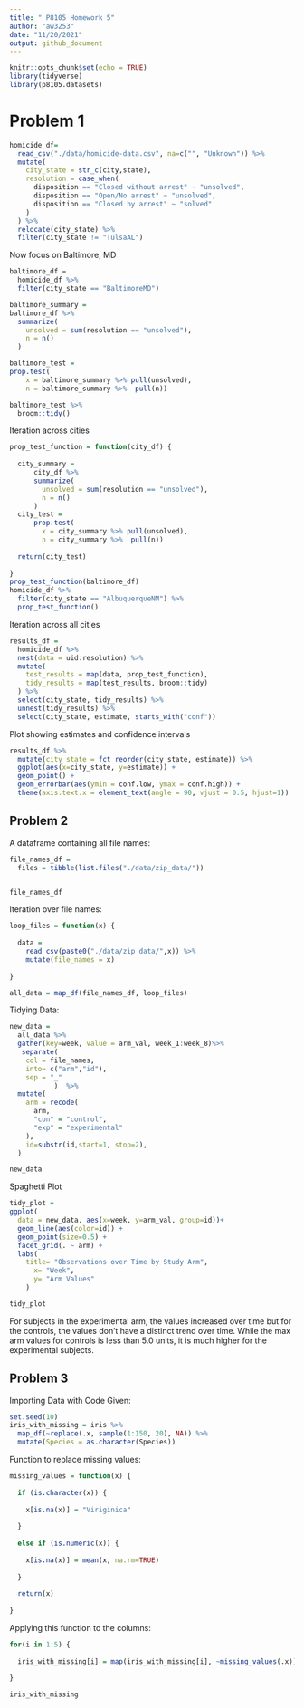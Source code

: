 ```yaml
---
title: " P8105 Homework 5"
author: "aw3253"
date: "11/20/2021"
output: github_document
---
```


```r
knitr::opts_chunk$set(echo = TRUE)
library(tidyverse)
library(p8105.datasets)
```

# Problem 1

```r
homicide_df=
  read_csv("./data/homicide-data.csv", na=c("", "Unknown")) %>% 
  mutate(
    city_state = str_c(city,state),
    resolution = case_when(
      disposition == "Closed without arrest" ~ "unsolved",
      disposition == "Open/No arrest" ~ "unsolved",
      disposition == "Closed by arrest" ~ "solved"
    )
  ) %>% 
  relocate(city_state) %>% 
  filter(city_state != "TulsaAL")
```


Now focus on Baltimore, MD 

```r
baltimore_df =
  homicide_df %>% 
  filter(city_state == "BaltimoreMD")

baltimore_summary = 
baltimore_df %>% 
  summarize(
    unsolved = sum(resolution == "unsolved"),
    n = n()
  )

baltimore_test =
prop.test(
    x = baltimore_summary %>% pull(unsolved),
    n = baltimore_summary %>%  pull(n))

baltimore_test %>% 
  broom::tidy()
```

Iteration across cities

```r
prop_test_function = function(city_df) {
  
  city_summary = 
      city_df %>% 
      summarize(
        unsolved = sum(resolution == "unsolved"),
        n = n()
      )
  city_test =
      prop.test(
        x = city_summary %>% pull(unsolved),
        n = city_summary %>%  pull(n))
  
  return(city_test)
  
}
prop_test_function(baltimore_df)
homicide_df %>% 
  filter(city_state == "AlbuquerqueNM") %>% 
  prop_test_function()
```

Iteration across all cities

```r
results_df =
  homicide_df %>% 
  nest(data = uid:resolution) %>% 
  mutate(
    test_results = map(data, prop_test_function),
    tidy_results = map(test_results, broom::tidy)
  ) %>%  
  select(city_state, tidy_results) %>% 
  unnest(tidy_results) %>% 
  select(city_state, estimate, starts_with("conf"))
```

Plot showing estimates and confidence intervals 

```r
results_df %>% 
  mutate(city_state = fct_reorder(city_state, estimate)) %>% 
  ggplot(aes(x=city_state, y=estimate)) + 
  geom_point() +
  geom_errorbar(aes(ymin = conf.low, ymax = conf.high)) +
  theme(axis.text.x = element_text(angle = 90, vjust = 0.5, hjust=1))
```

## Problem 2

A dataframe containing all file names:

```r
file_names_df = 
  files = tibble(list.files("./data/zip_data/"))


file_names_df
```


Iteration over file names:

```r
loop_files = function(x) {
  
  data = 
    read_csv(paste0("./data/zip_data/",x)) %>% 
    mutate(file_names = x)
  
}

all_data = map_df(file_names_df, loop_files)
```


Tidying Data:

```r
new_data = 
  all_data %>% 
  gather(key=week, value = arm_val, week_1:week_8)%>% 
   separate(
    col = file_names,
    into= c("arm","id"),
    sep = "_"
           )  %>% 
  mutate(
    arm = recode(
      arm,
      "con" = "control",
      "exp" = "experimental"
    ),
    id=substr(id,start=1, stop=2), 
  ) 

new_data
```


Spaghetti Plot

```r
tidy_plot =
ggplot(
  data = new_data, aes(x=week, y=arm_val, group=id))+
  geom_line(aes(color=id)) + 
  geom_point(size=0.5) + 
  facet_grid(. ~ arm) +
  labs(
    title= "Observations over Time by Study Arm",
      x= "Week",
      y= "Arm Values"
    )

tidy_plot
```

For subjects in the experimental arm, the values increased over time but for the controls, the values don't have a distinct trend over time. While the max arm values for controls is less than 5.0 units, it is much higher for the experimental subjects. 


## Problem 3


Importing Data with Code Given:

```r

set.seed(10)
iris_with_missing = iris %>% 
  map_df(~replace(.x, sample(1:150, 20), NA)) %>%
  mutate(Species = as.character(Species))
```


Function to replace missing values:

```r
missing_values = function(x) {
  
  if (is.character(x)) {
    
    x[is.na(x)] = "Viriginica"
    
  } 
  
  else if (is.numeric(x)) {
    
    x[is.na(x)] = mean(x, na.rm=TRUE)
    
  }
  
  return(x)
  
}
```

Applying this function to the columns:

```r

for(i in 1:5) {
  
  iris_with_missing[i] = map(iris_with_missing[i], ~missing_values(.x))
  
}

iris_with_missing
```
